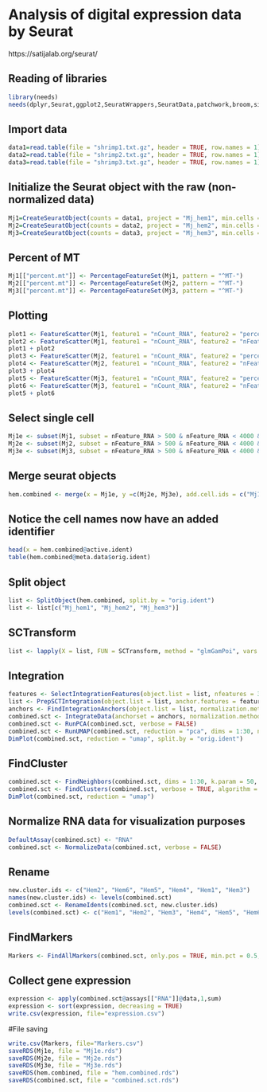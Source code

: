 # Analysis of digital expression data by Seurat
https://satijalab.org/seurat/

## Reading of libraries
```r
library(needs)
needs(dplyr,Seurat,ggplot2,SeuratWrappers,SeuratData,patchwork,broom,sinaplot,monocle3,glmGamPoi)
```

## Import data
```r
data1=read.table(file = "shrimp1.txt.gz", header = TRUE, row.names = 1)
data2=read.table(file = "shrimp2.txt.gz", header = TRUE, row.names = 1)
data3=read.table(file = "shrimp3.txt.gz", header = TRUE, row.names = 1)
```

## Initialize the Seurat object with the raw (non-normalized data)
```r
Mj1=CreateSeuratObject(counts = data1, project = "Mj_hem1", min.cells = 0, min.features = 100)
Mj2=CreateSeuratObject(counts = data2, project = "Mj_hem2", min.cells = 0, min.features = 100)
Mj3=CreateSeuratObject(counts = data3, project = "Mj_hem3", min.cells = 0, min.features = 100)
```

## Percent of MT
```r
Mj1[["percent.mt"]] <- PercentageFeatureSet(Mj1, pattern = "^MT-")
Mj2[["percent.mt"]] <- PercentageFeatureSet(Mj2, pattern = "^MT-")
Mj3[["percent.mt"]] <- PercentageFeatureSet(Mj3, pattern = "^MT-")
```

## Plotting
```r
plot1 <- FeatureScatter(Mj1, feature1 = "nCount_RNA", feature2 = "percent.mt")
plot2 <- FeatureScatter(Mj1, feature1 = "nCount_RNA", feature2 = "nFeature_RNA")
plot1 + plot2
plot3 <- FeatureScatter(Mj2, feature1 = "nCount_RNA", feature2 = "percent.mt")
plot4 <- FeatureScatter(Mj2, feature1 = "nCount_RNA", feature2 = "nFeature_RNA")
plot3 + plot4
plot5 <- FeatureScatter(Mj3, feature1 = "nCount_RNA", feature2 = "percent.mt")
plot6 <- FeatureScatter(Mj3, feature1 = "nCount_RNA", feature2 = "nFeature_RNA")
plot5 + plot6
```

## Select single cell
```r
Mj1e <- subset(Mj1, subset = nFeature_RNA > 500 & nFeature_RNA < 4000 &  percent.mt < 10 & percent.mt > 1)
Mj2e <- subset(Mj2, subset = nFeature_RNA > 500 & nFeature_RNA < 4000 &  percent.mt < 10 & percent.mt > 1)
Mj3e <- subset(Mj3, subset = nFeature_RNA > 500 & nFeature_RNA < 4000 &  percent.mt < 10 & percent.mt > 1)
```

## Merge seurat objects
```r
hem.combined <- merge(x = Mj1e, y =c(Mj2e, Mj3e), add.cell.ids = c("Mj1e", "Mj2e", "Mj3e"), project = "Mj_hem")
```

## Notice the cell names now have an added identifier
```r
head(x = hem.combined@active.ident)
table(hem.combined@meta.data$orig.ident)
```

## Split object
```r
list <- SplitObject(hem.combined, split.by = "orig.ident")
list <- list[c("Mj_hem1", "Mj_hem2", "Mj_hem3")]
```

## SCTransform
```r
list <- lapply(X = list, FUN = SCTransform, method = "glmGamPoi", vars.to.regress = "percent.mt", variable.features.n = 3000)
```

## Integration
```r
features <- SelectIntegrationFeatures(object.list = list, nfeatures = 3000)
list <- PrepSCTIntegration(object.list = list, anchor.features = features)
anchors <- FindIntegrationAnchors(object.list = list, normalization.method = "SCT", anchor.features = features)
combined.sct <- IntegrateData(anchorset = anchors, normalization.method = "SCT")
combined.sct <- RunPCA(combined.sct, verbose = FALSE)
combined.sct <- RunUMAP(combined.sct, reduction = "pca", dims = 1:30, n.neighbors = 25L, min.dist = 0.1, n.components = 2L, umap.method = "uwot")
DimPlot(combined.sct, reduction = "umap", split.by = "orig.ident")
```

## FindCluster
```r
combined.sct <- FindNeighbors(combined.sct, dims = 1:30, k.param = 50, verbose = TRUE)
combined.sct <- FindClusters(combined.sct, verbose = TRUE, algorithm = 4, resolution = 0.4)
DimPlot(combined.sct, reduction = "umap")
```

## Normalize RNA data for visualization purposes
```r
DefaultAssay(combined.sct) <- "RNA"
combined.sct <- NormalizeData(combined.sct, verbose = FALSE)
```
## Rename
```r
new.cluster.ids <- c("Hem2", "Hem6", "Hem5", "Hem4", "Hem1", "Hem3")
names(new.cluster.ids) <- levels(combined.sct)
combined.sct <- RenameIdents(combined.sct, new.cluster.ids)
levels(combined.sct) <- c("Hem1", "Hem2", "Hem3", "Hem4", "Hem5", "Hem6")
```

## FindMarkers
```r
Markers <- FindAllMarkers(combined.sct, only.pos = TRUE, min.pct = 0.5, logfc.threshold = 1, test.use = "bimod")
```

## Collect gene expression
```r
expression <- apply(combined.sct@assays[["RNA"]]@data,1,sum)
expression <- sort(expression, decreasing = TRUE)
write.csv(expression, file="expression.csv")
```

#File saving
```r
write.csv(Markers, file="Markers.csv")
saveRDS(Mj1e, file = "Mj1e.rds")
saveRDS(Mj2e, file = "Mj2e.rds")
saveRDS(Mj3e, file = "Mj3e.rds")
saveRDS(hem.combined, file = "hem.combined.rds")
saveRDS(combined.sct, file = "combined.sct.rds")
```

